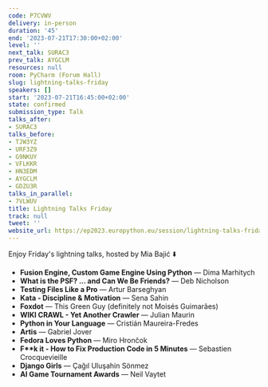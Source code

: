 ```yaml
---
code: P7CVWV
delivery: in-person
duration: '45'
end: '2023-07-21T17:30:00+02:00'
level: ''
next_talk: SURAC3
prev_talk: AYGCLM
resources: null
room: PyCharm (Forum Hall)
slug: lightning-talks-friday
speakers: []
start: '2023-07-21T16:45:00+02:00'
state: confirmed
submission_type: Talk
talks_after:
- SURAC3
talks_before:
- TJW3YZ
- URF3Z9
- G9NKUY
- VFLKKR
- HN3EDM
- AYGCLM
- GDZU3R
talks_in_parallel:
- 7VLWUV
title: Lightning Talks Friday
track: null
tweet: ''
website_url: https://ep2023.europython.eu/session/lightning-talks-friday
---
```


Enjoy Friday's lightning talks, hosted by Mia Bajić ⬇️

- **Fusion Engine, Custom Game Engine Using Python** — Dima Marhitych 
- **What is the PSF? ... and Can We Be Friends?** — Deb Nicholson 
- **Testing Files Like a Pro** — Artur Barseghyan 
- **Kata - Discipline & Motivation** — Sena Sahin 
- **Foxdot** — This Green Guy (definitely not Moisés Guimarães)
- **WIKI CRAWL - Yet Another Crawler** — Julian Maurin 
- **Python in Your Language** — Cristián Maureira-Fredes 
- **Artis** — Gabriel Jover
- **Fedora Loves Python** — Miro Hrončok
- __F**k it - How to Fix Production Code in 5 Minutes__ — Sebastien Crocquevieille 
- **Django Girls** — Çağıl Uluşahin Sönmez 
- **AI Game Tournament Awards** — Neil Vaytet